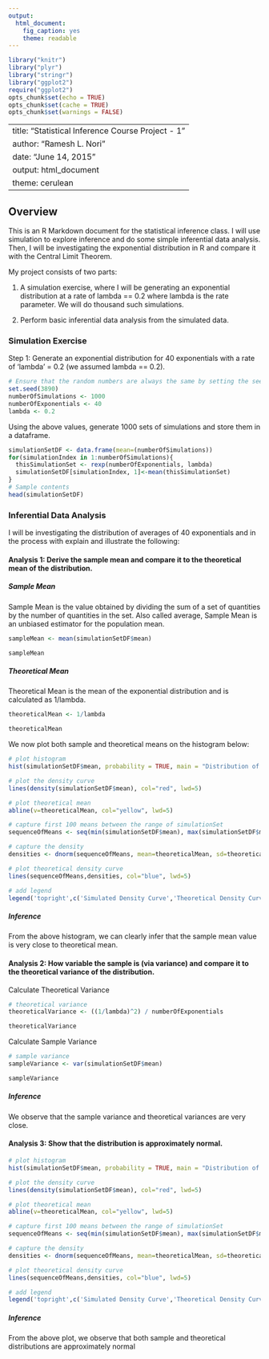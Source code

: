 ```yaml
---
output: 
  html_document: 
    fig_caption: yes
    theme: readable
---
```

```r
library("knitr")
library("plyr")
library("stringr")
library("ggplot2")
require("ggplot2")
opts_chunk$set(echo = TRUE)
opts_chunk$set(cache = TRUE)
opts_chunk$set(warnings = FALSE)
```
---
title: "Statistical Inference Course Project - 1"
author: "Ramesh L. Nori"
date: "June 14, 2015"
output: html_document
theme: cerulean
---

## Overview

This is an R Markdown document for the statistical inference class. I will use simulation to explore inference and do some simple inferential data analysis. Then, I will be investigating the exponential distribution in R and compare it with the Central Limit Theorem.

My project consists of two parts:

1. A simulation exercise, where I will be generating an exponential distribution at a rate of lambda == 0.2 where lambda is the rate parameter. We will do thousand such simulations.

2. Perform basic inferential data analysis from the simulated data.

### Simulation Exercise
Step 1: Generate an exponential distribution for 40 exponentials with a rate of 'lambda' = 0.2 (we assumed lambda == 0.2). 

```r
# Ensure that the random numbers are always the same by setting the seed
set.seed(3890) 
numberOfSimulations <- 1000
numberOfExponentials <- 40
lambda <- 0.2
```

Using the above values, generate 1000 sets of simulations and store them in a dataframe.

```r
simulationSetDF <- data.frame(mean=(numberOfSimulations))
for(simulationIndex in 1:numberOfSimulations){
  thisSimulationSet <- rexp(numberOfExponentials, lambda)
  simulationSetDF[simulationIndex, 1]<-mean(thisSimulationSet)
}
# Sample contents
head(simulationSetDF)
```


### Inferential Data Analysis
I will be investigating the distribution of averages of 40 exponentials and in the process with explain and illustrate the following:

#### Analysis 1: Derive the sample mean and compare it to the theoretical mean of the distribution.

##### Sample Mean
Sample Mean is the value obtained by dividing the sum of a set of quantities by the number of quantities in the set. Also called average, Sample Mean is an unbiased estimator for the population mean.

```r
sampleMean <- mean(simulationSetDF$mean)
```
```r
sampleMean
```

##### Theoretical Mean
Theoretical Mean is the mean of the exponential distribution and is calculated as 1/lambda.
```r
theoreticalMean <- 1/lambda
```
```r
theoreticalMean
```

We now plot both sample and theoretical means on the histogram below:

```r
# plot histogram
hist(simulationSetDF$mean, probability = TRUE, main = "Distribution of Simulated and Theoretical Means", xlab = "Mean of 40 Exponentials")

# plot the density curve
lines(density(simulationSetDF$mean), col="red", lwd=5)

# plot theoretical mean
abline(v=theoreticalMean, col="yellow", lwd=5)

# capture first 100 means between the range of simulationSet 
sequenceOfMeans <- seq(min(simulationSetDF$mean), max(simulationSetDF$mean), length=100)

# capture the density
densities <- dnorm(sequenceOfMeans, mean=theoreticalMean, sd=theoreticalMean/sqrt(numberOfExponentials))

# plot theoretical density curve
lines(sequenceOfMeans,densities, col="blue", lwd=5)

# add legend
legend('topright',c('Simulated Density Curve','Theoretical Density Curve','Theoretical Mean'),cex=0.8,col=c('red','blue','yellow'),lty=1,lwd=5)
```


##### Inference
From the above histogram, we can clearly infer that the sample mean value is very close to theoretical mean.

#### Analysis 2: How variable the sample is (via variance) and compare it to the theoretical variance of the distribution.

Calculate Theoretical Variance
```r
# theoretical variance
theoreticalVariance <- ((1/lambda)^2) / numberOfExponentials
```
```r
theoreticalVariance
```

Calculate Sample Variance
```r
# sample variance
sampleVariance <- var(simulationSetDF$mean)
```
```r
sampleVariance
```

##### Inference
We observe that the sample variance and theoretical variances are very close.

#### Analysis 3: Show that the distribution is approximately normal.
```r
# plot histogram
hist(simulationSetDF$mean, probability = TRUE, main = "Distribution of Simulated and Theoretical Means", xlab = "Mean of 40 Exponentials")

# plot the density curve
lines(density(simulationSetDF$mean), col="red", lwd=5)

# plot theoretical mean
abline(v=theoreticalMean, col="yellow", lwd=5)

# capture first 100 means between the range of simulationSet 
sequenceOfMeans <- seq(min(simulationSetDF$mean), max(simulationSetDF$mean), length=100)

# capture the density
densities <- dnorm(sequenceOfMeans, mean=theoreticalMean, sd=theoreticalMean/sqrt(numberOfExponentials))

# plot theoretical density curve
lines(sequenceOfMeans,densities, col="blue", lwd=5)

# add legend
legend('topright',c('Simulated Density Curve','Theoretical Density Curve','Theoretical Mean'),cex=0.8,col=c('red','blue','yellow'),lty=1,lwd=5)

```

##### Inference
From the above plot, we observe that both sample and theoretical distributions are approximately normal


